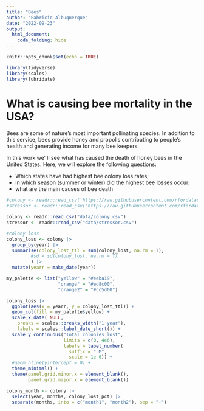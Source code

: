 ```yaml
---
title: "Bees"
author: "Fabricio Albuquerque"
date: "2022-09-23"
output:
  html_document:
    code_folding: hide
---
```


```r
knitr::opts_chunk$set(echo = TRUE)
```

```r
library(tidyverse)
library(scales)
library(lubridate)
```


# What is causing bee mortality in the USA?

Bees are some of nature's most important pollinating species. In addition to this service, bees provide honey and propolis contributing to people's health and generating income for many bee keepers.

In this work we' ll see what has caused the death of honey bees in the United States. Here, we will explore the following questions:

- Which states have had highest bee colony loss rates; 
- in which season (summer or winter) did the highest bee losses occur;
- what are the main causes of bee death 

```r
#colony <- readr::read_csv('https://raw.githubusercontent.com/rfordatascience/tidytuesday/master/data/2022/2022-01-11/colony.csv')
#stressor <- readr::read_csv('https://raw.githubusercontent.com/rfordatascience/tidytuesday/master/data/2022/2022-01-11/stressor.csv')
```

```r
colony <- readr::read_csv("data/colony.csv")
stressor <- readr::read_csv("data/stressor.csv")
```

```r
#colony loss
colony_loss <- colony |> 
  group_by(year) |> 
  summarise(colony_lost_ttl = sum(colony_lost, na.rm = T),
         #sd = sd(colony_lost, na.rm = T)
         ) |> 
  mutate(yearr = make_date(year))
```

```r
my_palette <- list("yellow" = "#eeba19",
                   "orange" = "#ed8c00",
                   "orange2" = "#cc5d00")
```



```r
colony_loss |> 
  ggplot(aes(x = yearr, y = colony_lost_ttl)) +
  geom_col(fill = my_palette$yellow) +
  scale_x_date( NULL,
    breaks = scales::breaks_width("1 year"), 
    labels = scales::label_date_short()) +
  scale_y_continuous("Total colonies lost",
                     limits = c(0, 4e6),
                     labels = label_number(
                       suffix = " M", 
                       scale = 1e-6)) +
  #geom_hline(yintercept = 0) +
  theme_minimal() +
  theme(panel.grid.minor.x = element_blank(),
        panel.grid.major.x = element_blank())
```



```r
colony_month <- colony |> 
  select(year, months, colony_lost_pct) |> 
  separate(months, into = c("month1", "month2"), sep = "-")
```